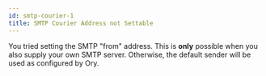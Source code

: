 ```yaml
---
id: smtp-courier-1
title: SMTP Courier Address not Settable
---
```


You tried setting the SMTP "from" address. This is **only** possible when you also supply your own SMTP server. Otherwise, the
default sender will be used as configured by Ory.
